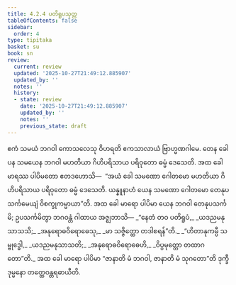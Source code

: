 ```yaml
---
title: 4.2.4 ပတိရူပသုတ္တ
tableOfContents: false
sidebar:
  order: 4
type: tipitaka
basket: su
book: sn
review:
  current: review
  updated: '2025-10-27T21:49:12.885907'
  updated_by: ''
  notes: ''
  history:
  - state: review
    date: '2025-10-27T21:49:12.885907'
    updated_by: ''
    notes: ''
    previous_state: draft
---
```



<ReviewStatus review={frontmatter.review} showDetails={true} />

<HypothesisAnnotation frontmatter={frontmatter} />

<DynamicBreadcrumb />

<Division number="150" book="sn" e="ch" v="18" p="301">

<Paragraph number="838" book="sn">
ဧကံ သမယံ ဘဂဝါ ကောသလေသု ဝိဟရတိ ဧကသာလာယံ ဗြာဟ္မဏဂါမေ. တေန ခေါ ပန သမယေန ဘဂဝါ မဟတိယာ ဂိဟိပရိသာယ ပရိဝုတော ဓမ္မံ ဒေသေတိ.
</Paragraph>

<Paragraph number="839" book="sn">
အထ ခေါ မာရဿ ပါပိမတော ဧတဒဟောသိ—  “အယံ ခေါ သမဏော ဂေါတမော မဟတိယာ ဂိဟိပရိသာယ ပရိဝုတော ဓမ္မံ ဒေသေတိ. ယန္နူနာဟံ ယေန သမဏော ဂေါတမော တေနုပသင်္ကမေယျံ ဝိစက္ခုကမ္မာယာ”တိ. အထ ခေါ မာရော ပါပိမာ ယေန ဘဂဝါ တေနုပသင်္ကမိ; ဥပသင်္ကမိတွာ ဘဂဝန္တံ ဂါထာယ အဇ္ဈဘာသိ—
</Paragraph>

<Paragraph number="840" type="verses" book="sn">
_“နေတံ တဝ ပတိရူပံ,_  
_ယဒညမနုသာသသိ;_  
_အနုရောဓဝိရောဓေသု,_  
_မာ သဇ္ဇိတ္ထော တဒါစရန်”တိ._  

</Paragraph>

<Paragraph number="841" type="verses" book="sn">
_“ဟိတာနုကမ္ပီ သမ္ဗုဒ္ဓေါ,_  
_ယဒညမနုသာသတိ;_  
_အနုရောဓဝိရောဓေဟိ,_  
_ဝိပ္ပမုတ္တော တထာဂတော”တိ._  

</Paragraph>

<Paragraph number="842" book="sn">
အထ ခေါ မာရော ပါပိမာ “ဇာနာတိ မံ ဘဂဝါ, ဇာနာတိ မံ သုဂတော”တိ ဒုက္ခီ ဒုမ္မနော တတ္ထေဝန္တရဓာယီတိ.
</Paragraph>
</Division>